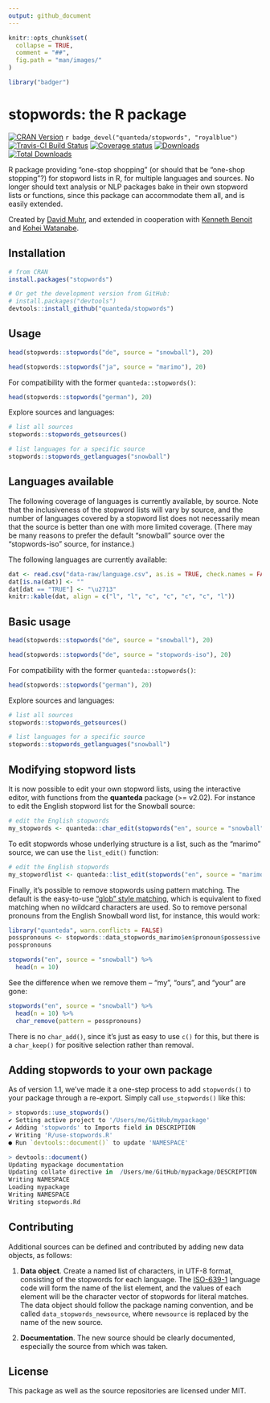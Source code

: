 ```yaml
---
output: github_document
---
```


```r
knitr::opts_chunk$set(
  collapse = TRUE,
  comment = "##",
  fig.path = "man/images/"
)
```
```r
library("badger")
```

# stopwords: the R package

[![CRAN Version](https://www.r-pkg.org/badges/version/stopwords)](https://CRAN.R-project.org/package=stopwords)
`r badge_devel("quanteda/stopwords", "royalblue")`
[![Travis-CI Build Status](https://travis-ci.org/quanteda/stopwords.svg?branch=master)](https://travis-ci.org/quanteda/stopwords)
[![Coverage status](https://codecov.io/gh/davnn/stopwords/branch/master/graph/badge.svg)](https://codecov.io/github/davnn/stopwords?branch=master)
[![Downloads](https://cranlogs.r-pkg.org/badges/stopwords)](https://CRAN.R-project.org/package=stopwords)
[![Total Downloads](https://cranlogs.r-pkg.org/badges/grand-total/stopwords?color=orange)](https://CRAN.R-project.org/package=stopwords)

R package providing "one-stop shopping" (or should that be "one-shop stopping"?) for stopword lists in R, for multiple languages and sources. No longer should text analysis or NLP packages bake in their own stopword lists or functions, since this package can accommodate them all, and is easily extended.

Created by [David Muhr](https://github.com/davnn), and extended in cooperation with [Kenneth Benoit](https://github.com/kbenoit) and [Kohei Watanabe](https://github.com/koheiw).

## Installation

```r
# from CRAN
install.packages("stopwords")

# Or get the development version from GitHub:
# install.packages("devtools")
devtools::install_github("quanteda/stopwords")
```

## Usage

```r
head(stopwords::stopwords("de", source = "snowball"), 20)

head(stopwords::stopwords("ja", source = "marimo"), 20)
```

For compatibility with the former `quanteda::stopwords()`:

```r
head(stopwords::stopwords("german"), 20)
```

Explore sources and languages:

```r
# list all sources
stopwords::stopwords_getsources()

# list languages for a specific source
stopwords::stopwords_getlanguages("snowball")
```

## Languages available

The following coverage of languages is currently available, by source. Note that the inclusiveness of the stopword lists will vary by source, and the number of languages covered by a stopword list does not necessarily mean that the source is better than one with more limited coverage. (There may be many reasons to prefer the default "snowball" source over the "stopwords-iso" source, for instance.)

The following languages are currently available:

```r
dat <- read.csv("data-raw/language.csv", as.is = TRUE, check.names = FALSE)
dat[is.na(dat)] <- ""
dat[dat == "TRUE"] <- "\u2713"
knitr::kable(dat, align = c("l", "l", "c", "c", "c", "c", "l"))
```

## Basic usage

```r
head(stopwords::stopwords("de", source = "snowball"), 20)

head(stopwords::stopwords("de", source = "stopwords-iso"), 20)
```

For compatibility with the former `quanteda::stopwords()`:

```r
head(stopwords::stopwords("german"), 20)
```

Explore sources and languages:

```r
# list all sources
stopwords::stopwords_getsources()

# list languages for a specific source
stopwords::stopwords_getlanguages("snowball")
```

## Modifying stopword lists

It is now possible to edit your own stopword lists, using the interactive editor, with functions from the **quanteda** package (>= v2.02).  For instance to edit the English stopword list for the Snowball source:

```r
# edit the English stopwords
my_stopwords <- quanteda::char_edit(stopwords("en", source = "snowball"))
```

To edit stopwords whose underlying structure is a list, such as the "marimo" source, we can use the `list_edit()` function:
```r
# edit the English stopwords
my_stopwordlist <- quanteda::list_edit(stopwords("en", source = "marimo", simplify = FALSE))
```

Finally, it's possible to remove stopwords using pattern matching.  The default is the easy-to-use ["glob" style matching](https://en.wikipedia.org/wiki/Glob_(programming)), which is equivalent to fixed matching when no wildcard characters are used.  So to remove personal pronouns from the English Snowball word list, for instance, this would work:
```r
library("quanteda", warn.conflicts = FALSE)
posspronouns <- stopwords::data_stopwords_marimo$en$pronoun$possessive
posspronouns

stopwords("en", source = "snowball") %>%
  head(n = 10)
```
See the difference when we remove them -- "my", "ours", and "your" are gone:
```r
stopwords("en", source = "snowball") %>%
  head(n = 10) %>%
  char_remove(pattern = posspronouns)
```

There is no `char_add()`, since it's just as easy to use `c()` for this, but there is a `char_keep()` for positive selection rather than removal.


## Adding stopwords to your own package

As of version 1.1, we've made it a one-step process to add `stopwords()` to your package through a re-export.  Simply call `use_stopwords()` like this:

```r
> stopwords::use_stopwords()
✔ Setting active project to '/Users/me/GitHub/mypackage'
✔ Adding 'stopwords' to Imports field in DESCRIPTION
✔ Writing 'R/use-stopwords.R'
● Run `devtools::document()` to update 'NAMESPACE'

> devtools::document()
Updating mypackage documentation
Updating collate directive in  /Users/me/GitHub/mypackage/DESCRIPTION 
Writing NAMESPACE
Loading mypackage
Writing NAMESPACE
Writing stopwords.Rd
```


## Contributing

Additional sources can be defined and contributed by adding new data objects, as follows:

1. **Data object**.  Create a named list of characters, in UTF-8 format, consisting of the stopwords for each language. The [ISO-639-1](https://en.wikipedia.org/wiki/List_of_ISO_639-1_codes) language code will form the name of the list element, and the values of each element will be the character vector of stopwords for literal matches. The data object should follow the package naming convention, and be called `data_stopwords_newsource`, where `newsource` is replaced by the name of the new source.

2. **Documentation**.  The new source should be clearly documented, especially the source from which was taken.

## License

This package as well as the source repositories are licensed under MIT.
